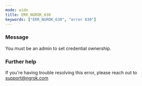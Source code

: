 ```yaml
---
mode: wide
title: ERR_NGROK_630
keywords: ["ERR_NGROK_630", "error 630"]
---
```



### Message

You must be an admin to set credential ownership.

<ErrorDetails />

### Further help

If you're having trouble resolving this error, please reach out to [support@ngrok.com](mailto:support@ngrok.com?subject=Help%20with%20ERR_NGROK_630)
